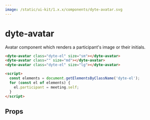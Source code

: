 ```yaml
---
image: /static/ui-kit/1.x.x/components/dyte-avatar.svg
---
```


# dyte-avatar

Avatar component which renders a participant's image or their initials.

```html
<dyte-avatar class="dyte-el" size="sm"></dyte-avatar>
<dyte-avatar class="" size="md"></dyte-avatar>
<dyte-avatar class="dyte-el" size="lg"></dyte-avatar>

<script>
  const elements = document.getElementsByClassName('dyte-el');
  for (const el of elements) {
    el.participant = meeting.self;
  }
</script>
```

## Props

<PropsTable of="dyte-avatar" />
